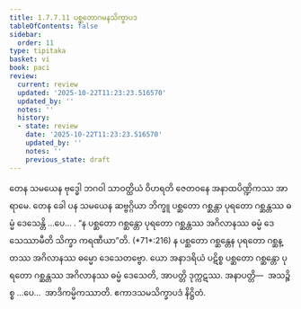 ```yaml
---
title: 1.7.7.11 ပစ္ဆတောဂမနသိက္ခာပဒ
tableOfContents: false
sidebar:
  order: 11
type: tipitaka
basket: vi
book: paci
review:
  current: review
  updated: '2025-10-22T11:23:23.516570'
  updated_by: ''
  notes: ''
  history:
  - state: review
    date: '2025-10-22T11:23:23.516570'
    updated_by: ''
    notes: ''
    previous_state: draft
---
```



<ReviewStatus review={frontmatter.review} showDetails={true} />

<HypothesisAnnotation frontmatter={frontmatter} />

<DynamicBreadcrumb />

<Division number="649" book="paci" e="ch" v="2" p="269">

<Paragraph number="2062" book="paci">
တေန သမယေန ဗုဒ္ဓေါ ဘဂဝါ သာဝတ္ထိယံ ဝိဟရတိ ဇေတဝနေ အနာထပိဏ္ဍိကဿ အာရာမေ. တေန ခေါ ပန သမယေန ဆဗ္ဗဂ္ဂိယာ ဘိက္ခူ ပစ္ဆတော ဂစ္ဆန္တာ ပုရတော ဂစ္ဆန္တဿ ဓမ္မံ ဒေသေန္တိ …ပေ… .
</Paragraph>

<Paragraph number="2063" book="paci">
<Emphasis>“န ပစ္ဆတော ဂစ္ဆန္တော ပုရတော ဂစ္ဆန္တဿ အဂိလာနဿ ဓမ္မံ ဒေသေဿာမီတိ သိက္ခာ ကရဏီယာ”</Emphasis>တိ. (*71*:<Emphasis>216</Emphasis>)
</Paragraph>

<Paragraph number="2064" book="paci">
န ပစ္ဆတော ဂစ္ဆန္တေန ပုရတော ဂစ္ဆန္တဿ အဂိလာနဿ ဓမ္မော ဒေသေတဗ္ဗော. ယော အနာဒရိယံ ပဋိစ္စ ပစ္ဆတော ဂစ္ဆန္တော ပုရတော ဂစ္ဆန္တဿ အဂိလာနဿ ဓမ္မံ ဒေသေတိ, အာပတ္တိ ဒုက္ကဋဿ.
</Paragraph>

<Paragraph number="2065" book="paci">
အနာပတ္တိ—  အသဉ္စိစ္စ …ပေ…  အာဒိကမ္မိကဿာတိ.

</Paragraph>
</Division>

<Paragraph number="2066" type="center" book="paci">
ဧကာဒသမသိက္ခာပဒံ နိဋ္ဌိတံ.
</Paragraph>